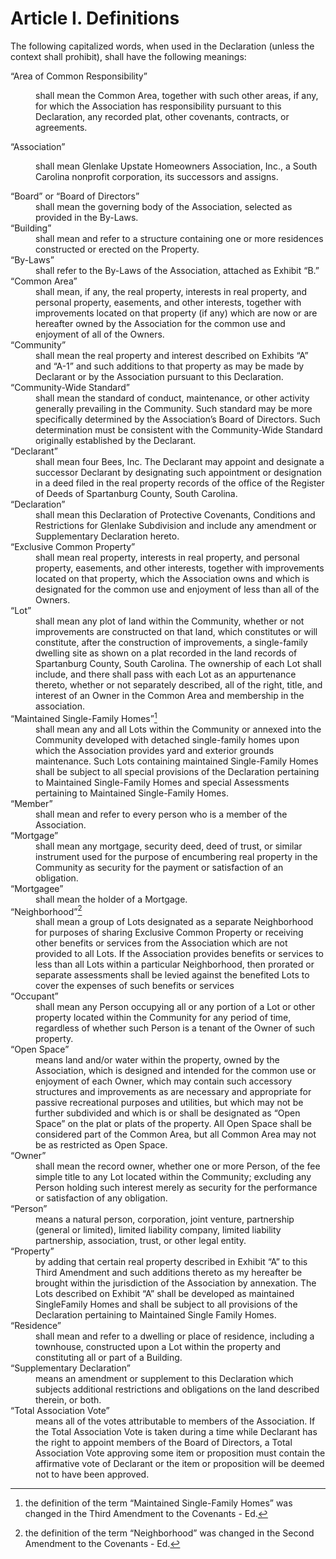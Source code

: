 # Article I. Definitions

The following capitalized words, when used in the Declaration (unless the context shall prohibit), shall have the following meanings:

"Area of Common Responsibility"

:   shall mean the Common Area, together with such other areas, if any, for which the Association has responsibility pursuant to this Declaration, any recorded plat, other covenants, contracts, or agreements.

"Association"

:   shall mean Glenlake Upstate Homeowners Association, Inc., a South Carolina nonprofit corporation, its successors and assigns.

"Board" or "Board of Directors"
:  shall mean the governing body of the Association, selected as provided in the By-Laws.

"Building"
:  shall mean and refer to a structure containing one or more residences constructed or erected on the Property.

"By-Laws"
:  shall refer to the By-Laws of the Association, attached as Exhibit "B."

"Common Area"
:  shall mean, if any, the real property, interests in real property, and personal property, easements, and other interests, together with improvements located on that property (if any) which are now or are hereafter owned by the Association for the common use and enjoyment of all of the Owners.

"Community"
: shall mean the real property and interest described on Exhibits "A" and "A-1" and such additions to that property as may be made by Declarant or by the Association pursuant to this Declaration.

"Community-Wide Standard"
:  shall mean the standard of conduct, maintenance, or other activity generally prevailing in the Community.
Such standard may be more specifically determined by the Association's Board of Directors. Such determination must be consistent with the Community-Wide Standard originally established by the Declarant.

"Declarant"
:  shall mean four Bees, Inc. The Declarant may appoint and designate a successor Declarant by designating such appointment or designation in a deed filed in the real property records of the office of the Register of Deeds of Spartanburg County, South Carolina.

"Declaration"
:  shall mean this Declaration of Protective Covenants, Conditions and Restrictions for Glenlake Subdivision and include any amendment or Supplementary Declaration hereto.

"Exclusive Common Property"
:  shall mean real property, interests in real property, and personal property, easements, and other interests,
together with improvements located on that property, which the Association owns and which is designated for the common use and enjoyment of less than all of the Owners.

"Lot"
:  shall mean any plot of land within the Community, whether or not improvements are constructed on that land, which constitutes or will constitute, after the construction of improvements, a single-family dwelling site as shown on a plat recorded in the land records of Spartanburg County, South Carolina. The ownership of each Lot shall include, and there shall pass with each Lot as an appurtenance thereto, whether or not separately described, all of the right, title, and interest of an Owner in the Common Area and membership in the
association.

"Maintained Single-Family Homes"^[the definition of the term "Maintained Single-Family Homes" was changed in the Third Amendment to the Covenants - Ed.]
:  shall mean any and all Lots within the Community or annexed into the Community developed with detached
single-family homes upon which the Association provides yard and exterior grounds maintenance. Such Lots containing maintained Single-Family Homes shall be subject to all special provisions of the Declaration pertaining to Maintained Single-Family Homes and special Assessments pertaining to Maintained Single-Family Homes.

"Member"
:  shall mean and refer to every person who is a member of the Association.

"Mortgage"
:  shall mean any mortgage, security deed, deed of trust, or similar instrument used for the purpose of encumbering real property in the Community as security for the payment or satisfaction of an obligation.

"Mortgagee"
:  shall mean the holder of a Mortgage.

"Neighborhood"^[the definition of the term "Neighborhood" was changed in the Second Amendment to the Covenants - Ed.]
:  shall mean a group of Lots designated as a separate Neighborhood for purposes of sharing Exclusive Common Property or receiving other benefits or services from the Association which are not provided to all Lots. If the Association provides benefits or services to less than all Lots within a particular Neighborhood, then prorated or separate assessments shall be levied against the benefited Lots to cover the expenses of such benefits or services

"Occupant"
:  shall mean any Person occupying all or any portion of a Lot or other property located within the Community for any period of time, regardless of whether such Person is a tenant of the Owner of such property.

"Open Space"
:  means land and/or water within the property, owned by the Association, which is designed and intended for the common use or enjoyment of each Owner, which may contain such accessory structures and improvements as are necessary and appropriate for passive recreational purposes and utilities, but which may not be further subdivided and which is or shall be designated as "Open Space" on the plat or plats of the property. All Open Space shall be considered part of the Common Area, but all Common Area may not be as restricted as Open Space.

"Owner"
:  shall mean the record owner, whether one or more Person, of the fee simple title to any Lot located within the Community; excluding any Person holding such interest merely as security for the performance or satisfaction of any obligation.

"Person"
:  means a natural person, corporation, joint venture, partnership (general or limited), limited liability company, limited liability partnership, association, trust, or other legal entity. 

"Property"
: by adding that certain real property described in Exhibit "A" to this Third Amendment and such additions thereto as my hereafter be brought within the jurisdiction of the Association by annexation. The Lots described on Exhibit "A" shall be developed as maintained SingleFamily Homes and shall be subject to all provisions of the Declaration pertaining to Maintained Single Family Homes.

"Residence"
:  shall mean and refer to a dwelling or place of residence, including a townhouse, constructed upon a Lot within the property and constituting all or part of a Building.

"Supplementary Declaration"
:  means an amendment or supplement to this Declaration which subjects additional restrictions and obligations on the land described therein, or both. 

"Total Association Vote"
:  means all of the votes attributable to members of the Association. If the Total Association Vote is taken during a time while Declarant has the right to appoint members of the Board of Directors, a Total Association Vote approving some item or proposition must contain the affirmative vote of Declarant or the item or proposition will be deemed not to have been approved.
